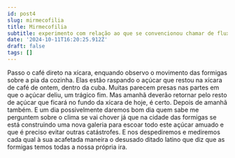 ```yaml
---
id: post4
slug: mirmecofilia
title: Mirmecofilia
subtitle: experimento com relação ao que se convencionou chamar de fluxo de consciência
date: '2024-10-11T16:20:25.912Z'
draft: false
tags: []
---
```


Passo o café direto na xícara, enquando observo o movimento das formigas sobre a pia da cozinha.
Elas estão raspando o açúcar que restou na xícara de café de ontem, dentro da cuba. Muitas parecem
presas nas partes em que o açúcar deliu, um trágico fim. Mas amanhã deverão retornar pelo
resto de açúcar que ficará no fundo da xícara de hoje, é certo. Depois de amanhã também. 
E um dia possivelmente daremos bom dia quem sabe me perguntem sobre o clima se vai chover 
já que na cidade das formigas se está construindo uma nova galeria para escoar todo este 
açúcar amuado e que é preciso evitar outras catástrofes. E nos despediremos e mediremos cada 
qual à sua acafetada maneira o desusado ditado latino que diz que as formigas temos todas
a nossa própria ira.


